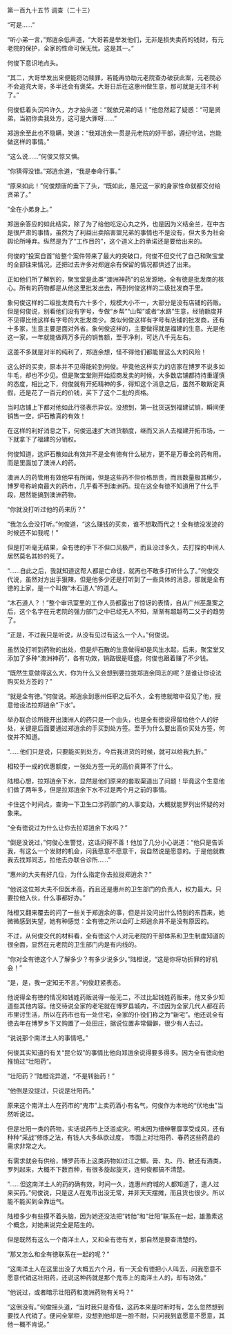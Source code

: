 

第一百九十五节 调查（二十三）

“可是……”

“听小弟一言，”郑逍余低声道，“大哥若是举发他们，无非是损失卖药的钱财，有元老院的保护，全家的性命可保无忧。这是其一。”

何俊下意识地点头。

“其二，大哥举发出来便能将功赎罪，若能再协助元老院查办破获此案，元老院必不会追究大哥，多半还会有褒奖。大哥日后在这惠州做生意，那可就是无往不利了。”

何俊低着头沉吟许久，方才抬头道：“就依兄弟的话！”他忽然起了疑惑：“可是贤弟，当初你卖我处方，这可是大罪呀……”

郑逍余至此也不隐瞒，笑道：“我郑逍余一贯是元老院的好干部，遵纪守法，岂能做这样的事情。”

“这么说……”何俊又惊又惧。

“你猜得没错。”郑逍余道，“我是奉命行事。”

“原来如此！”何俊颓唐的垂下了头，“既如此，愚兄这一家的身家性命就都交付给贤弟了。”

“全在小弟身上。”

郑逍余答应的如此结实，除了为了给他吃定心丸之外，也是因为义结金兰，在中古是很严肃的事情，虽然为了利益出卖陷害盟兄弟的事情也不是没有，但大多为社会舆论所唾弃。纵然是为了“工作目的”，这个道义上的承诺还是要给出来的。

何俊的“投案自首”给整个案件带来了最大的突破口，何俊不但交代了自己和聚宝堂的全部往来情况，还把过去许多对郑逍余有保留的情况都供述了出来。

正如他们所了解到的，聚宝堂是此类“澳洲神药”的总发源地，全有徳是批发商的核心。所有的药物都是从他这里批发出去，再到何俊这样的二级批发商手里。

象何俊这样的二级批发商有六十多个，规模大小不一，大部分是没有店铺的药贩。但是何俊说，别看他们没有字号，专做“乡帮”“山帮”或者“水路”生意，经销额度并不见得比他这样有字号的大批发商少。类似何俊这样有字号有店铺的批发商，还有十多家，生意主要是面对外省。象何俊这样的，主要做得就是福建的生意。光是他这一家，一年就能做两万多元的销售额，至于净利，可达八千元左右。

这差不多就是对半的纯利了，郑逍余想，怪不得他们都能冒这么大的风险！

这么好的买卖，原本并不见得能轮到何俊。毕竟他这样实力的店家在博罗不说多如牛毛，却也不少见。但是聚宝堂刚开始招商发卖的时候，大多数店铺都持持重谨慎的态度，相比之下，何俊就有开拓精神的多，得知这个消息之后，虽然不敢断定真假，还是花了一百元的价钱，买下了这个二批的资格。

当时店铺上下都对他如此行径表示异议。没想到，第一批货送到福建试销，瞬间便销售一空，炉石散真的有效！

在这样的利好消息之下，何俊迅速扩大进货额度，继而又派人去福建开拓市场，一下就拿下了福建的分销权。

何俊知道，这炉石散如此有效并不是全有徳有什么秘方，更不是万春全的药有用。而是里面加了澳洲人的药。

澳洲人的药管用有效他早有所闻，但是这些药不但价格昂贵，而且数量极其稀少，博罗号称岭南最大的药市，几乎看不到澳洲药。现在这全有徳不知道用了什么手段，居然能搞到澳洲药物。

“你就没打听过他的药来历？”

“我怎么会没打听。”何俊道，“这么赚钱的买卖，谁不想取而代之！全有徳没发迹的时候还不如我呢！”

但是打听毫无结果，全有徳的手下不但口风极严，而且没过多久，去打探的中间人居然莫名其妙的死了。

“……自此之后，我就知道这帮人都是亡命徒，就再也不敢多打听什么了。”何俊交代说，虽然对方出手狠辣，但是他多少还是打听到了一些具体的消息，那就是全有徳的上家，是一个叫做“木石道人”的道人。

“木石道人？！”整个审讯室里的工作人员都露出了惊讶的表情，自从广州巫蛊案之后，这个名字在元老院的强力部门之中已经无人不知，渐渐有超越苟二父子的趋势了。

“正是，不过我只是听说，从没有见过有这么一个人。”何俊说。

虽然没打听到药物的出处，但是炉石散的生意做得却是风生水起，后来，聚宝堂又添加了多种“澳洲神药”，各有功效，销路很是旺盛，何俊也跟着赚了不少钱。

“既然生意做得这么大，你为什么又会想到要拉拢郑逍余同志的呢？是谁让你设法购买处方签的？”

“就是全有徳。”何俊说。郑逍余到惠州任职之后不久，全有徳就暗中召见了他，授意他设法拉郑逍余“下水”。

举办联合诊所能开出澳洲人的药只是一个由头，也是全有徳说得留给他个人的好处，关键是后面要通过郑逍余的手买到处方签。至于为什么要出高价买处方签，何俊并不知道。

“……他们只是说，只要能买到处方，今后我进货的时候，就可以给我九折。”

相较于一成的优惠额度，一张处方签一元的高价真算不了什么。

陆橙心想，拉郑逍余下水，显然是他们原来的套取渠道出了问题！毕竟这个生意他们做了两年多，但是拉郑逍余下水不过是两个月之前的事情。

卡住这个时间点，查询一下卫生口涉药部门的人事变动，大概就能罗列出怀疑的对象来。

“全有徳说过为什么让你去拉郑逍余下水吗？”

“倒是没说过，”何俊心生警觉，这话问得不善！他加了几分小心说道：“他只是告诉我，有这么一个发财的机会，问我愿意不愿意干，我自然说是愿意的。于是他就教我去找郑同志，拉他去办联合诊所……”

“惠州的大夫有好几位，为什么指定你去拉拢郑逍余？”

“他说这位郑大夫不但医术高，而且还是惠州的卫生部门的负责人，权力最大。只要拉他入伙，什么事都好办。”

陆橙又翻来覆去的问了一些关于郑逍余的事，但是并没问出什么特别的东西来，她微微感到失望，她有种感觉：全有徳之所以会盯上郑逍余并不是没有原因的。

不过，从何俊交代的材料看，全有徳这个人对元老院的干部体系和卫生制度知道的很全面，显然在元老院的卫生部门内是有内线的。

“你对全有徳这个人了解多少？有多少说多少。”陆橙说，“这是你将功折罪的好机会！”

“是，是，我一定知无不言。”何俊赶紧表态。

他说得全有徳的情况和钱姓药贩说得一般无二，不过比起钱姓药贩来，他又多少知道些其他内容。他交待说全家的老宅就在博罗县城内，不过因为全家几代人都在药市里讨生活，所以在药市也有一处住宅，全家的仆役们称之为“新宅”。他还说全有徳去年在博罗乡下又购置了一处田庄，据说位置非常偏僻，很少有人去过。

“说说那个南洋土人的事情吧。”

何俊其实知道的有关“昆仑奴”的事情比他向郑逍余说得要多得多。因为全有徳向他推销过“壮阳药”。

“壮阳药？”陆橙诧异道，“不是转胎药！”

“他倒是没提过，只说是壮阳药。”

原来这个南洋土人在药市的“鬼市”上卖药酒小有名气，何俊作为本地的“伏地虫”当然听说过。

但是壮阳一类的药物，实话说药市上泛滥成灾。明末因为缙绅奢靡享受成风，还有种种“采战”修炼之法，有钱人大多纵欲过度， 市面上对壮阳药、春药这些药品的需求非常之大。

有需求就会有供给，博罗药市上这类药物如过江之鲫。膏、丸、丹、散还有酒类，罗列起来，大概不下数百种，有很多旋起旋灭，连何俊都搞不清楚。

“……但这南洋土人的药的确有效，时间一久，连惠州府城的人都知道了，遣人过来买药。”何俊说，只是这人在鬼市出没无常，并非天天摆摊，而且货也很少。所以能不能买到全靠运气。

陆橙多少有些摸不着头脑，因为她还没法把“转胎”和“壮阳”联系在一起，雄激素这个概念，对她来说完全是陌生的。

但是既然有这么一个南洋土人，又和全有徳有关，那自然是要查清楚的。

“那又怎么和全有徳联系在一起的呢？”

“这南洋土人在这里出没了大概五六个月，有一天全有徳把小人叫去，问我愿意不愿意代销这壮阳药，还说这种药就是那个鬼市上的南洋土人的，却有功效。”

“他说过，或者暗示壮阳药和澳洲药物有关吗？”

“这倒没有。”何俊摇头道，“当时我只是奇怪，这药本来是时断时有，怎么忽然想到要找人代销了。便问全掌柜，没想到他却是一脸不耐，只问我到底愿意不愿意，其他一概不肯说。”

